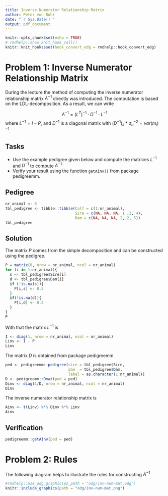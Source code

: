 ```yaml
---
title: Inverse Numerator Relationship Matrix
author: Peter von Rohr
date: "`r Sys.Date()`"
output: pdf_document
---
```


```r
knitr::opts_chunk$set(echo = TRUE)
# rmdhelp::show_knit_hook_call()
knitr::knit_hooks$set(hook_convert_odg = rmdhelp::hook_convert_odg)
```

# Problem 1: Inverse Numerator Relationship Matrix
During the lecture the method of computing the inverse numerator relationship matrix $A^{-1}$ directly was introduced. The computation is based on the LDL-decomposition. As a result, we can write 

$$A^{-1} = (L^T)^{-1} \cdot D^{-1} \cdot L^{-1}$$
where $L^{-1} = I-P$, and $D^{-1}$ is a diagonal matrix with $(D^{-1})_{ii} * \sigma_u^{-2} = var(m_i)^{-1}$.  


## Tasks

* Use the example pedigree given below and compute the matrices $L^{-1}$ and $D^{-1}$ to compute $A^{-1}$
* Verify your result using the function `getAinv()` from package pedigreemm.


## Pedigree

```r
nr_animal <- 6
tbl_pedigree <- tibble::tibble(Calf = c(1:nr_animal),
                               Sire = c(NA, NA, NA, 1 ,3, 4),
                               Dam = c(NA, NA, NA, 2, 2, 5))
tbl_pedigree
```


## Solution
The matrix $P$ comes from the simple decomposition and can be constructed using the pedigree.

```r
P = matrix(0, nrow = nr_animal, ncol = nr_animal)
for (i in 1:nr_animal){
  s <- tbl_pedigree$Sire[i]
  d <- tbl_pedigree$Dam[i]
  if (!is.na(s)){
    P[i,s] <- 0.5
  }
  if(!is.na(d)){
    P[i,d] <- 0.5
  }
}
P
```

With that the matrix $L^{-1}$ is 

```r
I <- diag(1, nrow = nr_animal, ncol = nr_animal)
Linv <- I - P
Linv
```

The matrix $D$ is obtained from package pedigreemm

```r
ped <- pedigreemm::pedigree(sire = tbl_pedigree$Sire,
                            dam  = tbl_pedigree$Dam,
                            label = as.character(1:nr_animal))
D <- pedigreemm::Dmat(ped = ped)
Dinv <- diag(1/D, nrow = nr_animal, ncol = nr_animal)
Dinv
```

The inverse numerator relationship matrix is

```r
Ainv <- t(Linv) %*% Dinv %*% Linv
Ainv
```


## Verification

```r
pedigreemm::getAInv(ped = ped)
```


# Problem 2: Rules
The following diagram helps to illustrate the rules for constructing $A^{-1}$

```r
#rmdhelp::use_odg_graphic(ps_path = "odg/inv-num-mat.odg")
knitr::include_graphics(path = "odg/inv-num-mat.png")
```
 
